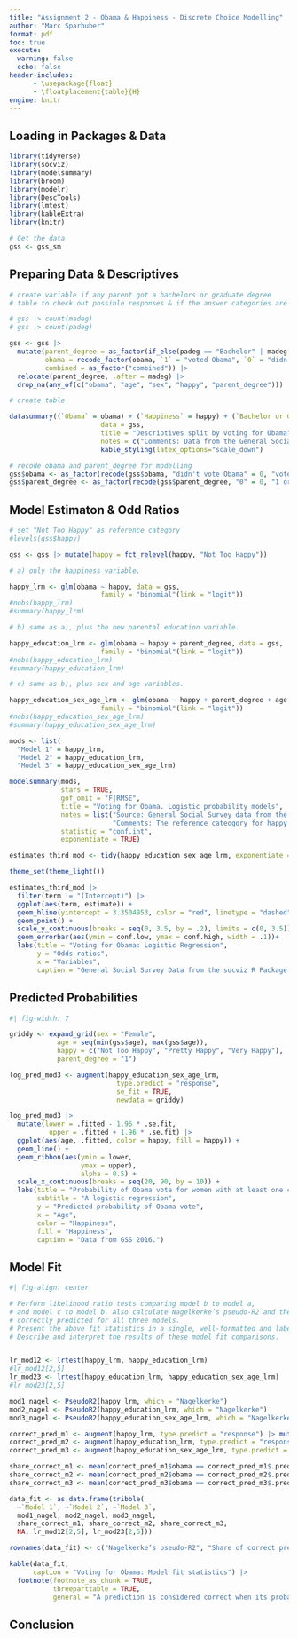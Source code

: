 ```yaml
---
title: "Assignment 2 - Obama & Happiness - Discrete Choice Modelling"
author: "Marc Sparhuber"
format: pdf
toc: true
execute:
  warning: false
  echo: false
header-includes:
      - \usepackage{float}
      - \floatplacement{table}{H}
engine: knitr
---
```


\newpage

## Loading in Packages & Data

```r
library(tidyverse)
library(socviz)
library(modelsummary)
library(broom)
library(modelr)
library(DescTools)
library(lmtest)
library(kableExtra)
library(knitr)

# Get the data
gss <- gss_sm
```

## Preparing Data & Descriptives

```r

# create variable if any parent got a bachelors or graduate degree
# table to check out possible responses & if the answer categories are the same in both variables

# gss |> count(madeg)
# gss |> count(padeg)

gss <- gss |> 
  mutate(parent_degree = as_factor(if_else(padeg == "Bachelor" | madeg == "Bachelor" | padeg == "Graduate" | madeg == "Graduate", "1 or more", "0", missing = NA)),
         obama = recode_factor(obama, `1` = "voted Obama", `0` = "didn't vote Obama"),
         combined = as_factor("combined")) |> 
  relocate(parent_degree, .after = madeg) |> 
  drop_na(any_of(c("obama", "age", "sex", "happy", "parent_degree")))

# create table

datasummary((`Obama` = obama) + (`Happiness` = happy) + (`Bachelor or Graduate degrees\n of parents` = parent_degree) + (`Sex` = sex) + Heading("Age", nearData = FALSE) * age + Heading("All", nearData = FALSE) * 1 ~ (obama * (Mean + SD + Percent())) + (combined * (Mean + SD + Percent())),
                       data = gss,
                       title = "Descriptives split by voting for Obama",
                       notes = c("Comments: Data from the General Social Survey R package.")) |>
                       kable_styling(latex_options="scale_down")

# recode obama and parent_degree for modelling
gss$obama <- as_factor(recode(gss$obama, "didn't vote Obama" = 0, "voted Obama" = 1))
gss$parent_degree <- as_factor(recode(gss$parent_degree, "0" = 0, "1 or more" = 1))

```

## Model Estimaton & Odd Ratios

```r
# set "Not Too Happy" as reference category
#levels(gss$happy)

gss <- gss |> mutate(happy = fct_relevel(happy, "Not Too Happy"))

# a) only the happiness variable.

happy_lrm <- glm(obama ~ happy, data = gss, 
                       family = "binomial"(link = "logit"))
#nobs(happy_lrm)
#summary(happy_lrm)

# b) same as a), plus the new parental education variable.

happy_education_lrm <- glm(obama ~ happy + parent_degree, data = gss, 
                       family = "binomial"(link = "logit"))
#nobs(happy_education_lrm)
#summary(happy_education_lrm)

# c) same as b), plus sex and age variables.

happy_education_sex_age_lrm <- glm(obama ~ happy + parent_degree + age + sex, data = gss, 
                       family = "binomial"(link = "logit"))
#nobs(happy_education_sex_age_lrm)
#summary(happy_education_sex_age_lrm)

mods <- list(
  "Model 1" = happy_lrm,
  "Model 2" = happy_education_lrm,
  "Model 3" = happy_education_sex_age_lrm)

modelsummary(mods,
             stars = TRUE,
             gof_omit = "F|RMSE",
             title = "Voting for Obama. Logistic probability models",
             notes = list("Source: General Social Survey data from the socviz R package.", 
                          "Comments: The reference cateogory for happy is 'Not Too Happy'."),
             statistic = "conf.int",
             exponentiate = TRUE)
```

```r
estimates_third_mod <- tidy(happy_education_sex_age_lrm, exponentiate = TRUE, conf.int = TRUE)

theme_set(theme_light())

estimates_third_mod |> 
  filter(term != "(Intercept)") |>  
  ggplot(aes(term, estimate)) +
  geom_hline(yintercept = 3.3504953, color = "red", linetype = "dashed") +
  geom_point() +
  scale_y_continuous(breaks = seq(0, 3.5, by = .2), limits = c(0, 3.5)) +
  geom_errorbar(aes(ymin = conf.low, ymax = conf.high, width = .1))+
  labs(title = "Voting for Obama: Logistic Regression",
       y = "Odds ratios",
       x = "Variables",
       caption = "General Social Survey Data from the socviz R Package.")
```

## Predicted Probabilities

```r
#| fig-width: 7

griddy <- expand_grid(sex = "Female",
            age = seq(min(gss$age), max(gss$age)),
            happy = c("Not Too Happy", "Pretty Happy", "Very Happy"),
            parent_degree = "1")

log_pred_mod3 <- augment(happy_education_sex_age_lrm, 
                           type.predict = "response",
                           se_fit = TRUE,
                           newdata = griddy)

log_pred_mod3 |> 
  mutate(lower = .fitted - 1.96 * .se.fit,
          upper = .fitted + 1.96 * .se.fit) |> 
  ggplot(aes(age, .fitted, color = happy, fill = happy)) +
  geom_line() +
  geom_ribbon(aes(ymin = lower,
                  ymax = upper), 
                  alpha = 0.5) +
  scale_x_continuous(breaks = seq(20, 90, by = 10)) +
  labs(title = "Probability of Obama vote for women with at least one college educated parent",
       subtitle = "A logistic regression",
       y = "Predicted probability of Obama vote",
       x = "Age",
       color = "Happiness",
       fill = "Happiness",
       caption = "Data from GSS 2016.")
```

## Model Fit

```r
#| fig-align: center

# Perform likelihood ratio tests comparing model b to model a,
# and model c to model b. Also calculate Nagelkerke’s pseudo-R2 and the share of observations
# correctly predicted for all three models.
# Present the above fit statistics in a single, well-formatted and labelled table.
# Describe and interpret the results of these model fit comparisons.


lr_mod12 <- lrtest(happy_lrm, happy_education_lrm)
#lr_mod12[2,5]
lr_mod23 <- lrtest(happy_education_lrm, happy_education_sex_age_lrm)
#lr_mod23[2,5]

mod1_nagel <- PseudoR2(happy_lrm, which = "Nagelkerke")
mod2_nagel <- PseudoR2(happy_education_lrm, which = "Nagelkerke")
mod3_nagel <- PseudoR2(happy_education_sex_age_lrm, which = "Nagelkerke")

correct_pred_m1 <- augment(happy_lrm, type.predict = "response") |> mutate(.pred = as.numeric(.fitted > .5))
correct_pred_m2 <- augment(happy_education_lrm, type.predict = "response") |> mutate(.pred = as.numeric(.fitted > .5))
correct_pred_m3 <- augment(happy_education_sex_age_lrm, type.predict = "response") |> mutate(.pred = as.numeric(.fitted > .5))

share_correct_m1 <- mean(correct_pred_m1$obama == correct_pred_m1$.pred, na.rm = TRUE)
share_correct_m2 <- mean(correct_pred_m2$obama == correct_pred_m2$.pred, na.rm = TRUE)
share_correct_m3 <- mean(correct_pred_m3$obama == correct_pred_m3$.pred, na.rm = TRUE)

data_fit <- as.data.frame(tribble(
  ~`Model 1`, ~`Model 2`, ~`Model 3`,
  mod1_nagel, mod2_nagel, mod3_nagel,
  share_correct_m1, share_correct_m2, share_correct_m3,
  NA, lr_mod12[2,5], lr_mod23[2,5]))

rownames(data_fit) <- c("Nagelkerke’s pseudo-R2", "Share of correct predictions", "Likelihood Ratio")

kable(data_fit,
      caption = "Voting for Obama: Model fit statistics") |> 
  footnote(footnote_as_chunk = TRUE,
           threeparttable = TRUE, 
           general = "A prediction is considered correct when its probability is greater than 0.5. The Likelihood ratio is always calculated with the model to the left. Data from GSS 2016.")
```

## Conclusion

